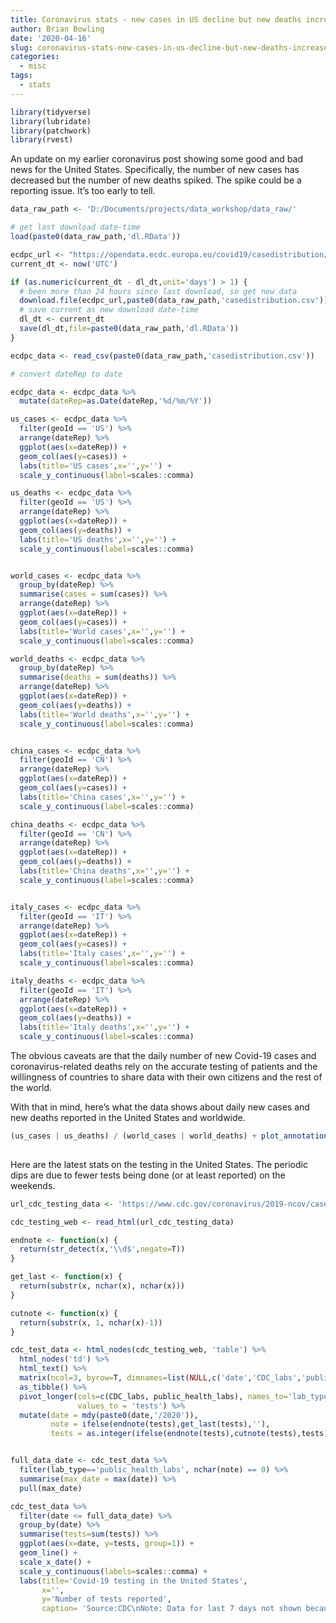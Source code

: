 ```yaml
---
title: Coronavirus stats - new cases in US decline but new deaths increase
author: Brian Bowling
date: '2020-04-16'
slug: coronavirus-stats-new-cases-in-us-decline-but-new-deaths-increase
categories:
  - misc
tags:
  - stats
---
```



```r

library(tidyverse)
library(lubridate)
library(patchwork)
library(rvest)

```

An update on my earlier coronavirus post showing some good and bad news for the United States. Specifically, the number of new cases has decreased but the number of new deaths spiked. The spike could be a reporting issue. It's too early to tell.


```r

data_raw_path <- 'D:/Documents/projects/data_workshop/data_raw/'

# get last download date-time
load(paste0(data_raw_path,'dl.RData'))

ecdpc_url <- "https://opendata.ecdc.europa.eu/covid19/casedistribution/csv"
current_dt <- now('UTC')

if (as.numeric(current_dt - dl_dt,unit='days') > 1) {
  # been more than 24 hours since last download, so get new data
  download.file(ecdpc_url,paste0(data_raw_path,'casedistribution.csv'))
  # save current as new download date-time
  dl_dt <- current_dt
  save(dl_dt,file=paste0(data_raw_path,'dl.RData'))
}

ecdpc_data <- read_csv(paste0(data_raw_path,'casedistribution.csv'))

# convert dateRep to date

ecdpc_data <- ecdpc_data %>% 
  mutate(dateRep=as.Date(dateRep,'%d/%m/%Y'))


```

```r

us_cases <- ecdpc_data %>% 
  filter(geoId == 'US') %>% 
  arrange(dateRep) %>% 
  ggplot(aes(x=dateRep)) +
  geom_col(aes(y=cases)) +
  labs(title='US cases',x='',y='') +
  scale_y_continuous(label=scales::comma)

us_deaths <- ecdpc_data %>% 
  filter(geoId == 'US') %>% 
  arrange(dateRep) %>% 
  ggplot(aes(x=dateRep)) +
  geom_col(aes(y=deaths)) +
  labs(title='US deaths',x='',y='') +
  scale_y_continuous(label=scales::comma)


world_cases <- ecdpc_data %>% 
  group_by(dateRep) %>% 
  summarise(cases = sum(cases)) %>% 
  arrange(dateRep) %>% 
  ggplot(aes(x=dateRep)) +
  geom_col(aes(y=cases)) +
  labs(title='World cases',x='',y='') +
  scale_y_continuous(label=scales::comma)

world_deaths <- ecdpc_data %>% 
  group_by(dateRep) %>% 
  summarise(deaths = sum(deaths)) %>% 
  arrange(dateRep) %>% 
  ggplot(aes(x=dateRep)) +
  geom_col(aes(y=deaths)) +
  labs(title='World deaths',x='',y='') +
  scale_y_continuous(label=scales::comma)


china_cases <- ecdpc_data %>% 
  filter(geoId == 'CN') %>% 
  arrange(dateRep) %>% 
  ggplot(aes(x=dateRep)) +
  geom_col(aes(y=cases)) +
  labs(title='China cases',x='',y='') +
  scale_y_continuous(label=scales::comma)

china_deaths <- ecdpc_data %>% 
  filter(geoId == 'CN') %>% 
  arrange(dateRep) %>% 
  ggplot(aes(x=dateRep)) +
  geom_col(aes(y=deaths)) +
  labs(title='China deaths',x='',y='') +
  scale_y_continuous(label=scales::comma)


italy_cases <- ecdpc_data %>% 
  filter(geoId == 'IT') %>% 
  arrange(dateRep) %>% 
  ggplot(aes(x=dateRep)) +
  geom_col(aes(y=cases)) +
  labs(title='Italy cases',x='',y='') +
  scale_y_continuous(label=scales::comma)

italy_deaths <- ecdpc_data %>% 
  filter(geoId == 'IT') %>% 
  arrange(dateRep) %>% 
  ggplot(aes(x=dateRep)) +
  geom_col(aes(y=deaths)) +
  labs(title='Italy deaths',x='',y='') +
  scale_y_continuous(label=scales::comma)

```

The obvious caveats are that the daily number of new Covid-19 cases and coronavirus-related deaths rely on the accurate testing of patients and the willingness of countries to share data with their own citizens and the rest of the world.

With that in mind, here's what the data shows about daily new cases and new deaths reported in the United States and worldwide.

```r

(us_cases | us_deaths) / (world_cases | world_deaths) + plot_annotation(title='Coronavirus trends',
                                                                        subtitle='New cases and deaths reported daily')


```

Here are the latest stats on the testing in the United States. The periodic dips are due to fewer tests being done (or at least reported) on the weekends.

```r


url_cdc_testing_data <- 'https://www.cdc.gov/coronavirus/2019-ncov/cases-updates/testing-in-us.html'

cdc_testing_web <- read_html(url_cdc_testing_data)

endnote <- function(x) {
  return(str_detect(x,'\\d$',negate=T))
}

get_last <- function(x) {
  return(substr(x, nchar(x), nchar(x)))
}

cutnote <- function(x) {
  return(substr(x, 1, nchar(x)-1))
}

cdc_test_data <- html_nodes(cdc_testing_web, 'table') %>% 
  html_nodes('td') %>% 
  html_text() %>% 
  matrix(ncol=3, byrow=T, dimnames=list(NULL,c('date','CDC_labs','public_health_labs'))) %>% 
  as_tibble() %>% 
  pivot_longer(cols=c(CDC_labs, public_health_labs), names_to='lab_type',
               values_to = 'tests') %>% 
  mutate(date = mdy(paste0(date,'/2020')),
         note = ifelse(endnote(tests),get_last(tests),''),
         tests = as.integer(ifelse(endnote(tests),cutnote(tests),tests)))


full_data_date <- cdc_test_data %>% 
  filter(lab_type=='public_health_labs', nchar(note) == 0) %>% 
  summarise(max_date = max(date)) %>% 
  pull(max_date)

cdc_test_data %>% 
  filter(date <= full_data_date) %>% 
  group_by(date) %>% 
  summarise(tests=sum(tests)) %>% 
  ggplot(aes(x=date, y=tests, group=1)) +
  geom_line() +
  scale_x_date() +
  scale_y_continuous(labels=scales::comma) +
  labs(title='Covid-19 testing in the United States',
       x='',
       y='Number of tests reported',
       caption= 'Source:CDC\nNote: Data for last 7 days not shown because CDC says it\'s incomplete.\nThe periodic drops occur on weekends.')


```


